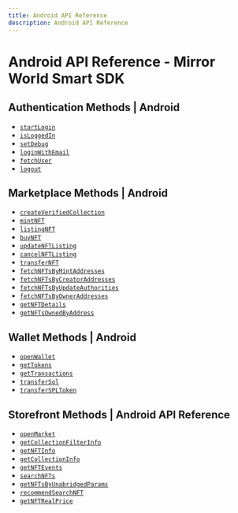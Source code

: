 ```yaml
---
title: Android API Reference
description: Android API Reference
---
```


# Android API Reference - Mirror World Smart SDK

## Authentication Methods | Android
- [`startLogin`](/api-reference/android/authentication/startLogin)
- [`isLoggedIn`](/api-reference/android/authentication/isLoggedIn)
- [`setDebug`](/api-reference/android/authentication/setDebug)
- [`loginWithEmail`](/api-reference/android/authentication/loginWithEmail)
- [`fetchUser`](/api-reference/android/authentication/fetchUser)
- [`logout`](/api-reference/android/authentication/logout)

## Marketplace Methods | Android
- [`createVerifiedCollection`](/api-reference/android/marketplace/createVerifiedCollection)
- [`mintNFT`](/api-reference/android/marketplace/mintNFT)
- [`listingNFT`](/api-reference/android/marketplace/listingNFT)
- [`buyNFT`](/api-reference/android/marketplace/buyNFT)
- [`updateNFTListing`](/api-reference/android/marketplace/updateNFTListing)
- [`cancelNFTListing`](/api-reference/android/marketplace/cancelNFTListing)
- [`transferNFT`](/api-reference/android/marketplace/transferNFT)
- [`fetchNFTsByMintAddresses`](/api-reference/android/marketplace/fetchNFTsByMintAddresses)
- [`fetchNFTsByCreatorAddresses`](/api-reference/android/marketplace/fetchNFTsByCreatorAddresses)
- [`fetchNFTsByUpdateAuthorities`](/api-reference/android/marketplace/fetchNFTsByUpdateAuthorities)
- [`fetchNFTsByOwnerAddresses`](/api-reference/android/marketplace/fetchNFTsByOwnerAddresses)
- [`getNFTDetails`](/api-reference/android/marketplace/getNFTDetails)
- [`getNFTsOwnedByAddress`](/api-reference/android/marketplace/getNFTsOwnedByAddress)

## Wallet Methods | Android
- [`openWallet`](/api-reference/android/wallet/openWallet)
- [`getTokens`](/api-reference/android/wallet/getTokens)
- [`getTransactions`](/api-reference/android/wallet/getTransactions)
- [`transferSol`](/api-reference/android/wallet/transferSol)
- [`transferSPLToken`](/api-reference/android/wallet/transferSPLToken)

## Storefront Methods | Android API Reference

- [`openMarket`](/api-reference/android/storefront/openMarket)
- [`getCollectionFilterInfo`](/api-reference/android/storefront/getCollectionFilterInfo)
- [`getNFTInfo`](/api-reference/android/storefront/getNFTInfo)
- [`getCollectionInfo`](/api-reference/android/storefront/getCollectionInfo)
- [`getNFTEvents`](/api-reference/android/storefront/getNFTEvents)
- [`searchNFTs`](/api-reference/android/storefront/searchNFTs)
- [`getNFTsByUnabridgedParams`](/api-reference/android/storefront/getNFTsByUnabridgedParams)
- [`recommendSearchNFT`](/api-reference/android/storefront/recommendSearchNFT)
- [`getNFTRealPrice`](/api-reference/android/storefront/getNFTRealPrice)